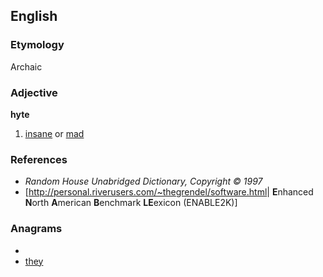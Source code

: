 ==English==

===Etymology===
Archaic {{etyl|sco}}

===Adjective===
'''hyte'''

# {{obsolete|Scottish}} [[insane]] or [[mad]]

===References===
* ''Random House Unabridged Dictionary, Copyright © 1997''
* [http://personal.riverusers.com/~thegrendel/software.html| '''E'''nhanced '''N'''orth '''A'''merican '''B'''enchmark '''LE'''exicon (ENABLE2K)]

===Anagrams===
* {{alphagram|ehty}}
* [[they#English|they]]